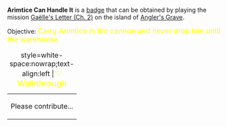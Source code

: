 '''Arimtice Can Handle It''' is a [[Badges|badge]] that can be obtained by playing the mission [[Gaëlle's Letter (Ch. 2)]] on the island of [[Angler's Grave]].

Objective: <big style="color:yellow">Carry Arimtice in the cannon and never drop him until the warehouse.</big>

{| class="mw-collapsible mw-collapsed"
|+ style=white-space:nowrap;text-align:left | <big style="color:yellow">💡 Walkthrough</big>
|-
| Please contribute...
|}